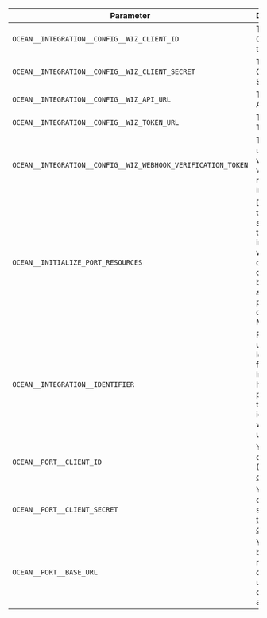 | Parameter                                     | Description                                                                                                                                                      | Required |
| --------------------------------------------- | ---------------------------------------------------------------------------------------------------------------------------------------------------------------- | -------- |
| `OCEAN__INTEGRATION__CONFIG__WIZ_CLIENT_ID`   | The Wiz Client ID token                                                                                        | ✅       |
| `OCEAN__INTEGRATION__CONFIG__WIZ_CLIENT_SECRET` | The Wiz Client Secret                                                                                        | ✅       |
| `OCEAN__INTEGRATION__CONFIG__WIZ_API_URL`       | The Wiz API URL.                                                                                                 | ✅       |
| `OCEAN__INTEGRATION__CONFIG__WIZ_TOKEN_URL`     | The Wiz Token URL.                                                                                               | ✅       |
| `OCEAN__INTEGRATION__CONFIG__WIZ_WEBHOOK_VERIFICATION_TOKEN` | The token used to verify webhook requests into Port.                                                   | ❌       |
| `OCEAN__INITIALIZE_PORT_RESOURCES`            | Default true, When set to false the integration will not create default blueprints and the port App config Mapping | ❌       |
| `OCEAN__INTEGRATION__IDENTIFIER`              | Provide a unique identifier for your integration. If not provided, the default identifier will be used.        | ❌       |
| `OCEAN__PORT__CLIENT_ID`                      | Your port client id ([Get the credentials](https://docs.getport.io/build-your-software-catalog/sync-data-to-catalog/api/#find-your-port-credentials))     | ✅       |
| `OCEAN__PORT__CLIENT_SECRET`                  | Your port client secret ([Get the credentials](https://docs.getport.io/build-your-software-catalog/sync-data-to-catalog/api/#find-your-port-credentials)) | ✅       |
| `OCEAN__PORT__BASE_URL`                       | Your port base url, relevant only if not using the default port app                                                                                              | ❌       |
